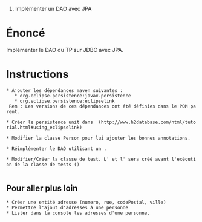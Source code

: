 #Implémenter un DAO avec JPA

= Énoncé =

Implémenter le DAO du TP sur JDBC avec JPA.


= Instructions =

 * Ajouter les dépendances maven suivantes :
    * org.eclipse.persistence:javax.persistence
    * org.eclipse.persistence:eclipselink
  Rem : Les versions de ces dépendances ont été définies dans le POM parent.

 * Créer le persistence unit dans {{{src/main/resources/META-INF}}} (http://www.h2database.com/html/tutorial.html#using_eclipselink)

 * Modifier la classe Person pour lui ajouter les bonnes annotations.

 * Réimplémenter le DAO utilisant un {{{EntityManager}}}. 

 * Modifier/Créer la classe de test. L'{{{EntityManagerFactory}}} et l'{{{EntityManager}}} sera créé avant l'exécution de la classe de tests ({{{@BeforeClass}}})
  

== Pour aller plus loin ==

 * Créer une entité adresse (numero, rue, codePostal, ville)
 * Permettre l'ajout d'adresses à une personne
 * Lister dans la console les adresses d'une personne. 